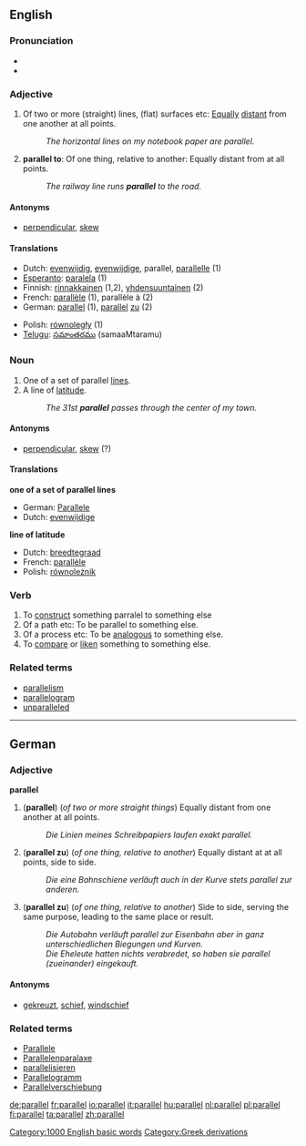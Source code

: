 ==English==

===Pronunciation===
*{{audio|en-us-parallel.ogg|Audio (US)}}
*{{AHD|păr'ə-lĕl"}}

===Adjective===
{{en-adj|-}}

# Of two or more (straight) lines, (flat) surfaces etc: [[equally|Equally]] [[distant]] from one another at all points.
#: ''The horizontal lines on my notebook paper are parallel.''
# '''parallel to''': Of one thing, relative to another: Equally distant from at all points.
#: ''The railway line runs '''parallel''' to the road.''

====Antonyms====
*[[perpendicular]], [[skew]]

====Translations====
{{top}}
*Dutch: [[evenwijdig]], [[evenwijdige]], parallel, [[parallelle]] (1)
*[[Esperanto]]: [[paralela]] (1)
*Finnish: [[rinnakkainen]] (1,2), [[yhdensuuntainen]] (2)
*French: [[parallèle]] (1), parallèle à (2)
*German: [[parallel]] (1), [[parallel]] [[zu]] (2)
{{mid}}
*Polish: [[równoległy]] (1)
*[[Telugu]]: [[సమాంతరము]] (samaaMtaramu)
{{bottom}}

===Noun===
{{en-noun}}

# One of a set of parallel [[line]]s.
# A line of [[latitude]].
#: ''The 31st '''parallel''' passes through the center of my town.''

====Antonyms====
*[[perpendicular]], [[skew]] (?)

====Translations====
'''one of a set of parallel lines'''
*German: [[Parallele]] {{f}}
*Dutch: [[evenwijdige]]

'''line of latitude'''
*Dutch: [[breedtegraad]]
*French: [[parallèle]] {{m}}
*Polish: [[równoleżnik]] {{m}}

===Verb===
{{en-verb|parallels|'''[[paralleling]]''' ''or'' '''[[parallelling]]''' (British only)|'''[[paralleled]]''' ''or'' '''[[parallelled]]''' (British only)}}

# To [[construct]] something parralel to something else
# Of a path etc: To be parallel to something else.
# Of a process etc: To be [[analogous]] to something else.
# To [[compare]] or [[liken]] something to something else.

===Related terms===
*[[parallelism]]
*[[parallelogram]]
*[[unparalleled]]

----

==German==

===Adjective===
'''parallel'''

# ('''parallel''') (''of two or more straight things'') Equally distant from one another at all points.
#: ''Die Linien meines Schreibpapiers laufen exakt parallel.''
# ('''parallel zu''') (''of one thing, relative to another'') Equally distant at at all points, side to side.
#: ''Die eine Bahnschiene verläuft auch in der Kurve stets parallel zur anderen.''
# ('''parallel zu''') (''of one thing, relative to another'') Side to side, serving the same purpose, leading to the same place or result.
#: ''Die Autobahn verläuft parallel zur Eisenbahn aber in ganz unterschiedlichen Biegungen und Kurven.''
#: ''Die Eheleute hatten nichts verabredet, so haben sie parallel (zueinander) eingekauft.''

====Antonyms====
*[[gekreuzt]], [[schief]], [[windschief]]

===Related terms===
*[[Parallele]]
*[[Parallelenparalaxe]]
*[[parallelisieren]]
*[[Parallelogramm]]
*[[Parallelverschiebung]]

[[Category:1000 English basic words]]
[[Category:Greek derivations]]

[[de:parallel]]
[[fr:parallel]]
[[io:parallel]]
[[it:parallel]]
[[hu:parallel]]
[[nl:parallel]]
[[pl:parallel]]
[[fi:parallel]]
[[ta:parallel]]
[[zh:parallel]]